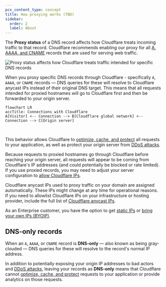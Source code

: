 ```yaml
---
pcx_content_type: concept
title: How proxying works (TBD)
sidebar:
  order: 2
  label: About
---
```



The **Proxy status** of a DNS record affects how Cloudflare treats incoming traffic to that record. Cloudflare recommends enabling our proxy for all [A, AAAA, and CNAME](/dns/manage-dns-records/reference/dns-record-types/#ip-address-resolution) records that are used for serving web traffic.

![Proxy status affects how Cloudflare treats traffic intended for specific DNS records](~/assets/images/dns/proxy-status-screenshot.png)

When you proxy specific DNS records through Cloudflare - specifically `A`, `AAAA`, or `CNAME` records  — DNS queries for these will resolve to Cloudflare anycast IPs instead of their original DNS target. This means that all requests intended for proxied hostnames will go to Cloudflare first and then be forwarded to your origin server.

```mermaid
flowchart LR
accTitle: Connections with Cloudflare
A[Visitor] <-- Connection --> B[Cloudflare global network] <-- Connection --> C[Origin server]
```

<br/>

This behavior allows Cloudflare to [optimize, cache, and protect](/fundamentals/concepts/how-cloudflare-works/) all requests to your application, as well as protect your origin server from [DDoS attacks](https://www.cloudflare.com/learning/ddos/what-is-a-ddos-attack/).

Because requests to proxied hostnames go through Cloudflare before reaching your origin server, all requests will appear to be coming from Cloudflare's IP addresses (and could potentially be blocked or rate limited). If you use proxied records, you may need to adjust your server configuration to [allow Cloudflare IPs](/fundamentals/concepts/cloudflare-ip-addresses/).

Cloudflare anycast IPs used to proxy traffic on your domain are assigned automatically. These IPs might change at any time for operational reasons.
If you need to allowlist Cloudflare IPs on your infrastructure or hosting provider, include the full list of [Cloudflare anycast IPs](https://www.cloudflare.com/ips/).

As an Enterprise customer, you have the option to get [static IPs](/spectrum/about/static-ip/) or [bring your own IPs (BYOIP)](/byoip/).

## DNS-only records

When an `A`, `AAAA`, or `CNAME` record is **DNS-only** — also known as being gray-clouded — DNS queries for these will resolve to the record's normal IP address.

In addition to potentially exposing your origin IP addresses to bad actors and [DDoS attacks](https://www.cloudflare.com/learning/ddos/what-is-a-ddos-attack/), leaving your records as **DNS-only** means that Cloudflare cannot [optimize, cache, and protect](/fundamentals/concepts/how-cloudflare-works/) requests to your application or provide analytics on those requests.
